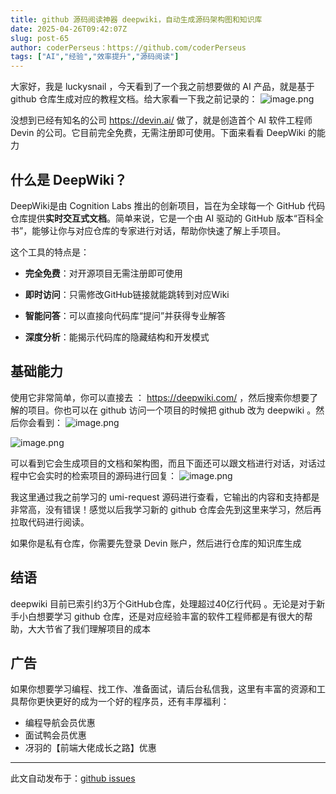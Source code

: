```yaml
---
title: github 源码阅读神器 deepwiki，自动生成源码架构图和知识库
date: 2025-04-26T09:42:07Z
slug: post-65
author: coderPerseus：https://github.com/coderPerseus
tags: ["AI","经验","效率提升","源码阅读"]
---
```


 大家好，我是 luckysnail ，今天看到了一个我之前想要做的 AI 产品，就是基于 github 仓库生成对应的教程文档。给大家看一下我之前记录的：
![image.png](https://blog-1304565468.cos.ap-shanghai.myqcloud.com/jike/20250426173950337.png)

 没想到已经有知名的公司 https://devin.ai/ 做了，就是创造首个 AI 软件工程师 Devin 的公司。它目前完全免费，无需注册即可使用。下面来看看 DeepWiki 的能力

## 什么是 DeepWiki？

DeepWiki是由 Cognition Labs 推出的创新项目，旨在为全球每一个 GitHub 代码仓库提供**实时交互式文档**。简单来说，它是一个由 AI 驱动的 GitHub 版本“百科全书”，能够让你与对应仓库的专家进行对话，帮助你快速了解上手项目。

这个工具的特点是：

- **完全免费**：对开源项目无需注册即可使用
    
- **即时访问**：只需修改GitHub链接就能跳转到对应Wiki
    
- **智能问答**：可以直接向代码库“提问”并获得专业解答
    
- **深度分析**：能揭示代码库的隐藏结构和开发模式

## 基础能力

使用它非常简单，你可以直接去 ： https://deepwiki.com/  ，然后搜索你想要了解的项目。你也可以在 github 访问一个项目的时候把 github 改为 deepwiki 。然后你会看到：
![image.png](https://blog-1304565468.cos.ap-shanghai.myqcloud.com/jike/20250426174010912.png)

![image.png](https://blog-1304565468.cos.ap-shanghai.myqcloud.com/jike/20250426174030569.png)

可以看到它会生成项目的文档和架构图，而且下面还可以跟文档进行对话，对话过程中它会实时的检索项目的源码进行回复：
![image.png](https://blog-1304565468.cos.ap-shanghai.myqcloud.com/jike/20250426174045824.png)

我这里通过我之前学习的 umi-request 源码进行查看，它输出的内容和支持都是非常高，没有错误！感觉以后我学习新的 github 仓库会先到这里来学习，然后再拉取代码进行阅读。

如果你是私有仓库，你需要先登录 Devin 账户，然后进行仓库的知识库生成
## 结语

deepwiki 目前已索引约3万个GitHub仓库，处理超过40亿行代码 。无论是对于新手小白想要学习 github 仓库，还是对应经验丰富的软件工程师都是有很大的帮助，大大节省了我们理解项目的成本


## 广告

如果你想要学习编程、找工作、准备面试，请后台私信我，这里有丰富的资源和工具帮你更快更好的成为一个好的程序员，还有丰厚福利：

- 编程导航会员优惠
- 面试鸭会员优惠
- 冴羽的【前端大佬成长之路】优惠

---
此文自动发布于：<a href="https://github.com/coderPerseus/blog/issues/65" target="_blank">github issues</a>
